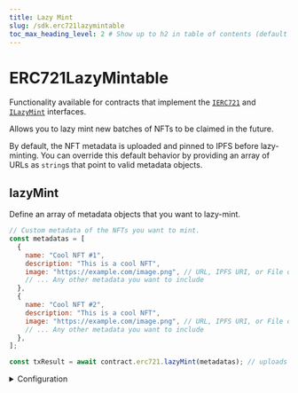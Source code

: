 ```yaml
---
title: Lazy Mint
slug: /sdk.erc721lazymintable
toc_max_heading_level: 2 # Show up to h2 in table of contents (default is up to h3)
---
```


# ERC721LazyMintable

Functionality available for contracts that implement the
[`IERC721`](/contracts/IERC721) and
[`ILazyMint`](/contracts/ILazyMint)
interfaces.

Allows you to lazy mint new batches of NFTs to be claimed in the future.

By default, the NFT metadata is uploaded and pinned to IPFS before lazy-minting. You can override this default behavior by providing an array of URLs as `string`s
that point to valid metadata objects.

## lazyMint

Define an array of metadata objects that you want to lazy-mint.

```javascript
// Custom metadata of the NFTs you want to mint.
const metadatas = [
  {
    name: "Cool NFT #1",
    description: "This is a cool NFT",
    image: "https://example.com/image.png", // URL, IPFS URI, or File object
    // ... Any other metadata you want to include
  },
  {
    name: "Cool NFT #2",
    description: "This is a cool NFT",
    image: "https://example.com/image.png", // URL, IPFS URI, or File object
    // ... Any other metadata you want to include
  },
];

const txResult = await contract.erc721.lazyMint(metadatas); // uploads and creates the NFTs on chain
```

<details>
    <summary>Configuration</summary>
    <div>

An array of metadata objects for the NFTs you want to mint.

Must be an `array` of `object`s that conform to the [metadata standards](https://docs.opensea.io/docs/metadata-standards#metadata-structure).
Alternatively, you can provide an array of `string`s that point to valid metadata objects,
to override the default behavior of uploading and pinning the metadata to IPFS (shown below).

```javascript
// highlight-start
const metadatas = [
  "https://example.com/metadata1.json",
  "ipfs://my-ipfs-hash",
  "https://some-other-url.com/metadata2.json",
];
// highlight-end

const txResult = await contract.erc721.lazyMint(metadatas);
```

</div>
</details>
